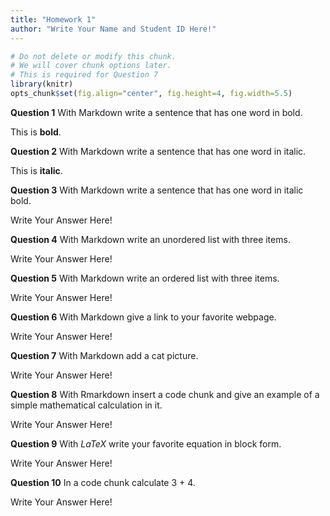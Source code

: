 ```yaml
---
title: "Homework 1"
author: "Write Your Name and Student ID Here!"
---
```


```r
# Do not delete or modify this chunk.
# We will cover chunk options later.
# This is required for Question 7
library(knitr)
opts_chunk$set(fig.align="center", fig.height=4, fig.width=5.5)
```

**Question 1** With Markdown write a sentence that has one word in bold.

This is **bold**.

**Question 2** With Markdown write a sentence that has one word in italic.

This is **italic**.

**Question 3** With Markdown write a sentence that has one word in italic bold.

Write Your Answer Here!

**Question 4** With Markdown write an unordered list with three items.

Write Your Answer Here!

**Question 5** With Markdown write an ordered list with three items.

Write Your Answer Here!

**Question 6** With Markdown give a link to your favorite webpage.

Write Your Answer Here!

**Question 7** With Markdown add a cat picture.

Write Your Answer Here!

**Question 8** With Rmarkdown insert a code chunk and give an example of a simple mathematical calculation in it.

Write Your Answer Here!

**Question 9** With $LaTeX$ write your favorite equation in block form.

Write Your Answer Here!

**Question 10** In a code chunk calculate 3 + 4.

Write Your Answer Here!
